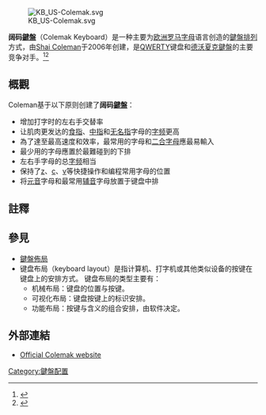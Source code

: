 [[Image:KB_US-Colemak.svg|thumb]]

'''阔码[[鍵盤|鍵盤]]'''（Colemak Keyboard）是一种主要为[[欧洲|欧洲]][[罗马字母|罗马字母]]语言创造的[[鍵盤布局|鍵盤排列]]方式，由[[Shai_Coleman|Shai Coleman]]于2006年创建，是[[QWERTY|QWERTY]]键盘和[[德沃夏克鍵盤|德沃夏克鍵盤]]的主要竞争对手。<ref name="colemak-home">{{cite web|url = http://www.colemak.com/|title = Colemak keyboard layout|accessdate = 2011-08-29|archive-date = 2020-02-28|archive-url = https://web.archive.org/web/20200228110555/https://colemak.com/|dead-url = no}}</ref><ref>{{cite web | url= http://colemak.com/wiki/index.php?title=Windows | title= Colemak keyboard layout | quote= ergonomic, fast and easy to learn QWERTY/Dvorak alternative | publisher= Colemak | accessdate= 2013-02-23 | archive-date= 2014-06-25 | archive-url= https://web.archive.org/web/20140625111931/http://colemak.com/wiki/index.php?title=Windows | dead-url= no }}</ref>

==概觀==
Coleman基于以下原则创建了'''阔码[[鍵盤|鍵盤]]'''：

* 增加打字时的左右手交替率
* 让肌肉更发达的[[食指|食指]]、[[中指|中指]]和[[无名指|无名指]]字母的[[字母频率|字频]]更高
* 為了達至最高速度和效率，最常用的字母和[[二合字母|二合字母]]應最易輸入
* 最少用的字母應置於最難碰到的下排
* 左右手字母的总[[字母频率|字频]]相当
* 保持了[[z|z]]、[[c|c]]、[[v|v]]等快捷操作和编程常用字母的位置
* 将[[元音|元音]]字母和最常用[[辅音|辅音]]字母放置于键盘中排

==註釋==
{{reflist}}

==參見==
*[[鍵盤佈局|鍵盤佈局]]
*键盘布局（keyboard layout）是指计算机、打字机或其他类似设备的按键在键盘上的安排方式。 键盘布局的类型主要有：
** 机械布局：键盘的位置与按键。
** 可视化布局：键盘按键上的标识安排。
** 功能布局：按键与含义的组合安排，由软件决定。

==外部連結==
* [https://colemak.com/ Official Colemak website] {{Wayback|url=https://colemak.com/ |date=20190324040203 }}

{{鍵盤配置|state=collapsed}}
{{小条目}}

[[Category:鍵盤配置|Category:鍵盤配置]]